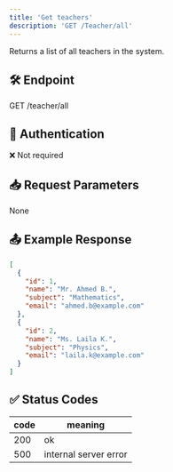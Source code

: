 ```yaml
---
title: 'Get teachers'
description: 'GET /Teacher/all'
---
```


Returns a list of all teachers in the system.

## 🛠️ Endpoint

GET /teacher/all

## 🔐 Authentication

❌ Not required

## 📥 Request Parameters

None

## 📤 Example Response

```json
[
  {
    "id": 1,
    "name": "Mr. Ahmed B.",
    "subject": "Mathematics",
    "email": "ahmed.b@example.com"
  },
  {
    "id": 2,
    "name": "Ms. Laila K.",
    "subject": "Physics",
    "email": "laila.k@example.com"
  }
]

```
## ✅ Status Codes

| code | meaning               |
| ---- | --------------------- |
| 200  | ok                    |
| 500  | internal server error |